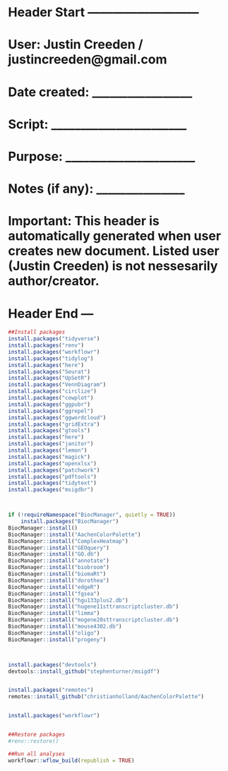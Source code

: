 # Header Start ---------------------------
# User: Justin Creeden / justincreeden@gmail.com
# Date created: _________________
# Script: _______________________
# Purpose: ______________________
# Notes (if any): _______________
# 
# Important: This header is automatically generated when user creates new document. Listed user (Justin Creeden) is not nessesarily author/creator.
# Header End ---

```r
##Install packages
install.packages("tidyverse")
install.packages("renv")
install.packages("workflowr")
install.packages("tidylog")
install.packages("here")
install.packages("Seurat")
install.packages("UpSetR")
install.packages("VennDiagram")
install.packages("circlize")
install.packages("cowplot")
install.packages("ggpubr")
install.packages("ggrepel")
install.packages("ggwordcloud")
install.packages("gridExtra")
install.packages("gtools")
install.packages("here")
install.packages("janitor")
install.packages("lemon")
install.packages("magick")
install.packages("openxlsx")
install.packages("patchwork")
install.packages("pdftools")
install.packages("tidytext")
install.packages("msigdbr")



if (!requireNamespace("BiocManager", quietly = TRUE))
    install.packages("BiocManager")
BiocManager::install()
BiocManager::install("AachenColorPalette")
BiocManager::install("ComplexHeatmap")
BiocManager::install("GEOquery")
BiocManager::install("GO.db")
BiocManager::install("annotate")
BiocManager::install("biobroom")
BiocManager::install("biomaRt")
BiocManager::install("dorothea")
BiocManager::install("edgeR")
BiocManager::install("fgsea")
BiocManager::install("hgu133plus2.db")
BiocManager::install("hugene11sttranscriptcluster.db")
BiocManager::install("limma")
BiocManager::install("mogene20sttranscriptcluster.db")
BiocManager::install("mouse4302.db")
BiocManager::install("oligo")
BiocManager::install("progeny")



install.packages("devtools")
devtools::install_github("stephenturner/msigdf")


install.packages("remotes")
remotes::install_github("christianholland/AachenColorPalette")


install.packages("workflowr")


##Restore packages
#renv::restore()
```

```r
##Run all analyses
workflowr::wflow_build(republish = TRUE)
```

